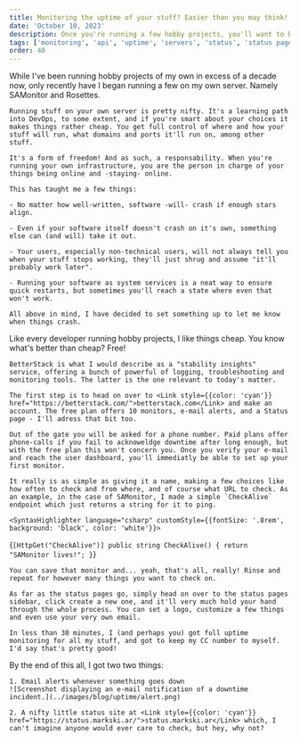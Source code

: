 ```yaml
---
title: Monitoring the uptime of your stuff? Easier than you may think!
date: 'October 10, 2023'
description: Once you're running a few hobby projects, you'll want to be the first to know when they fall.
tags: ['monitoring', 'api', 'uptime', 'servers', 'status', 'status page']
order: 40
---
```

<Section title="prelude">
    While I've been running hobby projects of my own in excess of a decade now, only recently have I began running a few on my own server. Namely <Link style={{color: 'cyan'}} href="https://sam.markski.ar/">SAMonitor</Link> and <Link style={{color: 'cyan'}} href="https://markski.ar/rosettes">Rosettes</Link>.

    Running stuff on your own server is pretty nifty. It's a learning path into DevOps, to some extent, and if you're smart about your choices it makes things rather cheap. You get full control of where and how your stuff will run, what domains and ports it'll run on, among other stuff.

    It's a form of freedom! And as such, a responsability. When you're running your own infrastructure, you are the person in charge of your things being online and -staying- online.

    This has taught me a few things:

    - No matter how well-written, software -will- crash if enough stars align.

    - Even if your software itself doesn't crash on it's own, something else can (and will) take it out.

    - Your users, especially non-technical users, will not always tell you when your stuff stops working, they'll just shrug and assume "it'll probably work later".

    - Running your software as system services is a neat way to ensure quick restarts, but sometimes you'll reach a state where even that won't work.

    All above in mind, I have decided to set something up to let me know when things crash.
</Section>

<Section title="process">
    Like every developer running hobby projects, I like things cheap. You know what's better than cheap? Free!
    
    BetterStack is what I would describe as a "stability insights" service, offering a bunch of powerful of logging, troubleshooting and monitoring tools. The latter is the one relevant to today's matter.

    The first step is to head on over to <Link style={{color: 'cyan'}} href="https://betterstack.com/">betterstack.com</Link> and make an account. The free plan offers 10 monitors, e-mail alerts, and a Status page - I'll adress that bit too.

    Out of the gate you will be asked for a phone number. Paid plans offer phone-calls if you fail to acknoweldge downtime after long enough, but with the free plan this won't concern you. Once you verify your e-mail and reach the user dashboard, you'll immediatly be able to set up your first monitor.

    It really is as simple as giving it a name, making a few choices like how often to check and from where, and of course what URL to check. As an example, in the case of SAMonitor, I made a simple `CheckAlive` endpoint which just returns a string for it to ping.

    <SyntaxHighlighter language="csharp" customStyle={{fontSize: '.8rem', background: 'black', color: 'white'}}>
{`[HttpGet("CheckAlive")]
public string CheckAlive()
{
    return "SAMonitor lives!";
}`}
    </SyntaxHighlighter>

    You can save that monitor and... yeah, that's all, really! Rinse and repeat for however many things you want to check on.

    As far as the status pages go, simply head on over to the status pages sidebar, click create a new one, and it'll very much hold your hand through the whole process. You can set a logo, customize a few things and even use your very own email.

    In less than 30 minutes, I (and perhaps you) got full uptime monitoring for all my stuff, and got to keep my CC number to myself. I'd say that's pretty good!
</Section>

<Section title="results">
    By the end of this all, I got two two things:

    1. Email alerts whenever something goes down
    ![Screenshot displaying an e-mail notification of a downtime incident.](../images/blog/uptime/alert.png)
    
    2. A nifty little status site at <Link style={{color: 'cyan'}} href="https://status.markski.ar/">status.markski.ar</Link> which, I can't imagine anyone would ever care to check, but hey, why not?
</Section>
